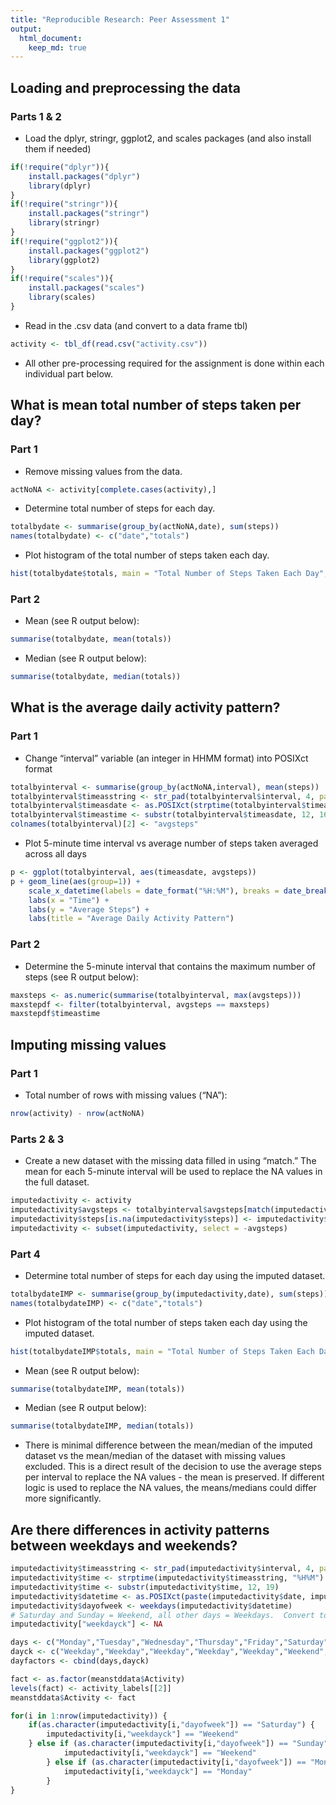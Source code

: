 ```yaml
---
title: "Reproducible Research: Peer Assessment 1"
output: 
  html_document:
    keep_md: true
---
```



## Loading and preprocessing the data
### Parts 1 & 2
- Load the dplyr, stringr, ggplot2, and scales packages (and also install them if needed)

```r
if(!require("dplyr")){
    install.packages("dplyr")
    library(dplyr)
}
if(!require("stringr")){
    install.packages("stringr")
    library(stringr)
}
if(!require("ggplot2")){
    install.packages("ggplot2")
    library(ggplot2)
}
if(!require("scales")){
    install.packages("scales")
    library(scales)
}
```

- Read in the .csv data (and convert to a data frame tbl)
```r
activity <- tbl_df(read.csv("activity.csv"))
```

- All other pre-processing required for the assignment is done within each individual part below.

## What is mean total number of steps taken per day?
### Part 1
- Remove missing values from the data.
```r
actNoNA <- activity[complete.cases(activity),]
```
- Determine total number of steps for each day.
```r
totalbydate <- summarise(group_by(actNoNA,date), sum(steps))
names(totalbydate) <- c("date","totals")
```
- Plot histogram of the total number of steps taken each day.
```r
hist(totalbydate$totals, main = "Total Number of Steps Taken Each Day", xlab = "# Steps")
```

### Part 2
- Mean (see R output below):
```r
summarise(totalbydate, mean(totals))
```

- Median (see R output below):
```r
summarise(totalbydate, median(totals))
```

## What is the average daily activity pattern?
### Part 1
- Change "interval" variable (an integer in HHMM format) into POSIXct format
```r
totalbyinterval <- summarise(group_by(actNoNA,interval), mean(steps))
totalbyinterval$timeasstring <- str_pad(totalbyinterval$interval, 4, pad = "0")
totalbyinterval$timeasdate <- as.POSIXct(strptime(totalbyinterval$timeasstring, "%H%M"))
totalbyinterval$timeastime <- substr(totalbyinterval$timeasdate, 12, 16)
colnames(totalbyinterval)[2] <- "avgsteps"
```

- Plot 5-minute time interval vs average number of steps taken averaged across all days
```r
p <- ggplot(totalbyinterval, aes(timeasdate, avgsteps))
p + geom_line(aes(group=1)) +
    scale_x_datetime(labels = date_format("%H:%M"), breaks = date_breaks("4 hours")) +
    labs(x = "Time") +
    labs(y = "Average Steps") +
    labs(title = "Average Daily Activity Pattern")
```

### Part 2
- Determine the 5-minute interval that contains the maximum number of steps (see R output below):
```r
maxsteps <- as.numeric(summarise(totalbyinterval, max(avgsteps)))
maxstepdf <- filter(totalbyinterval, avgsteps == maxsteps)
maxstepdf$timeastime
```

## Imputing missing values
### Part 1
- Total number of rows with missing values ("NA"):
```r
nrow(activity) - nrow(actNoNA)
```

### Parts 2 & 3
- Create a new dataset with the missing data filled in using "match."  The mean for each 5-minute interval will be used to replace the NA values in the full dataset.
```r
imputedactivity <- activity
imputedactivity$avgsteps <- totalbyinterval$avgsteps[match(imputedactivity$interval,totalbyinterval$interval)]
imputedactivity$steps[is.na(imputedactivity$steps)] <- imputedactivity$avgsteps[is.na(imputedactivity$steps)]
imputedactivity <- subset(imputedactivity, select = -avgsteps)
```

### Part 4
- Determine total number of steps for each day using the imputed dataset.
```r
totalbydateIMP <- summarise(group_by(imputedactivity,date), sum(steps))
names(totalbydateIMP) <- c("date","totals")
```
- Plot histogram of the total number of steps taken each day using the imputed dataset.
```r
hist(totalbydateIMP$totals, main = "Total Number of Steps Taken Each Day - Imputed Data", xlab = "# Steps")
```

- Mean (see R output below):
```r
summarise(totalbydateIMP, mean(totals))
```

- Median (see R output below):
```r
summarise(totalbydateIMP, median(totals))
```

- There is minimal difference between the mean/median of the imputed dataset vs the mean/median of the dataset with missing values excluded.  This is a direct result of the decision to use the average steps per interval to replace the NA values - the mean is preserved.  If different logic is used to replace the NA values, the means/medians could differ more significantly.

## Are there differences in activity patterns between weekdays and weekends?

```r
imputedactivity$timeasstring <- str_pad(imputedactivity$interval, 4, pad = "0")
imputedactivity$time <- strptime(imputedactivity$timeasstring, "%H%M")
imputedactivity$time <- substr(imputedactivity$time, 12, 19)
imputedactivity$datetime <- as.POSIXct(paste(imputedactivity$date, imputedactivity$time, sep = " "))
imputedactivity$dayofweek <- weekdays(imputedactivity$datetime)
# Saturday and Sunday = Weekend, all other days = Weekdays.  Convert to factors.
imputedactivity["weekdayck"] <- NA

days <- c("Monday","Tuesday","Wednesday","Thursday","Friday","Saturday","Sunday")
dayck <- c("Weekday","Weekday","Weekday","Weekday","Weekday","Weekend","Weekend")
dayfactors <- cbind(days,dayck)

fact <- as.factor(meanstddata$Activity)
levels(fact) <- activity_labels[[2]]
meanstddata$Activity <- fact

for(i in 1:nrow(imputedactivity)) {
    if(as.character(imputedactivity[i,"dayofweek"]) == "Saturday") {
        imputedactivity[i,"weekdayck"] == "Weekend"
    } else if (as.character(imputedactivity[i,"dayofweek"]) == "Sunday") {
            imputedactivity[i,"weekdayck"] == "Weekend"
        } else if (as.character(imputedactivity[i,"dayofweek"]) == "Monday") {
            imputedactivity[i,"weekdayck"] == "Monday"
        }
}
```
